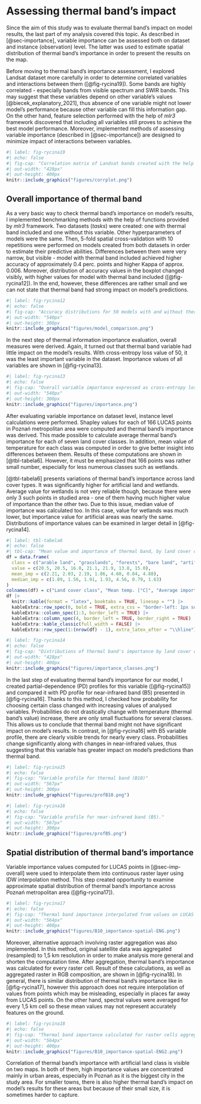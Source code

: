 # Assessing thermal band's impact {#sec-results-therm}

Since the aim of this study was to evaluate thermal band's impact on model results, the last part of my analysis covered this topic.
As described in [@sec-importance], variable importance can be assessed both on dataset and instance (observation) level.
The latter was used to estimate spatial distribution of thermal band's importance in order to present the results on the map.

Before moving to thermal band's importance assessment, I explored Landsat dataset more carefully in order to determine correlated variables and interactions between them ([@fig-rycina19]).
Some bands are highly correlated - especially bands from visible spectrum and SWIR bands.
This may suggest that these variables depend on other variable's values [@biecek_explanatory_2021], thus absence of one variable might not lower model's performance because other variable can fill this information gap.
On the other hand, feature selection performed with the help of *mlr3* framework discovered that including all variables still proves to achieve the best model performance.
Moreover, implemented methods of assessing variable importance (described in [@sec-importance]) are designed to minimize impact of interactions between variables.

```r
#| label: fig-rycina19
#| echo: false
#| fig-cap: "Correlation matrix of Landsat bands created with the help of *corrplot* package."
#| out-width: "428px"
#| out-height: 400px
knitr::include_graphics("figures/corrplot.png")
```

## Overall importance of thermal band {#sec-imp-overall}

As a very basic way to check thermal band's importance on model's results, I implemented benchmarking methods with the help of functions provided by *mlr3* framework.
Two datasets (*tasks*) were created: one with thermal band included and one without this variable.
Other hyperparameters of models were the same.
Then, 5-fold spatial cross-validation with 10 repetitions were performed on models created from both datasets in order to estimate their predictive abilities.
Differences between them were very narrow, but visible - model with thermal band included achieved higher accuracy of approximately 0.4 perc. points and higher Kappa of approx. 0.006.
Moreover, distribution of accuracy values in the boxplot changed visibly, with higher values for model with thermal band included ([@fig-rycina12]).
In the end, however, these differences are rather small and we can not state that thermal band had strong impact on model's predictions.

```r
#| label: fig-rycina12
#| echo: false
#| fig-cap: "Accuracy distributions for 50 models with and without thermal band included"
#| out-width: "540px"
#| out-height: 300px
knitr::include_graphics("figures/model_comparison.png")
```

In the next step of thermal information importance evaluation, overall measures were derived.
Again, it turned out that thermal band variable had little impact on the model's results.
With cross-entropy loss value of 50, it was the least important variable in the dataset.
Importance values of all variables are shown in [@fig-rycina13].

```r
#| label: fig-rycina13
#| echo: false
#| fig-cap: "Overall variable importance expressed as cross-entropy loss"
#| out-width: "540px"
#| out-height: 300px
knitr::include_graphics("figures/importance.png")
```

After evaluating variable importance on dataset level, instance level calculations were performed.
Shapley values for each of 166 LUCAS points in Poznań metropolitan area were computed and thermal band's importance was derived.
This made possible to calculate average thermal band's importance for each of seven land cover classes.
In addition, mean value of temperature for each class was computed in order to give better insight into differences between them.
Results of these computations are shown in [@tbl-tabela6].
However, it must be emphasized that 166 points was rather small number, especially for less numerous classes such as wetlands.

[@tbl-tabela6] presents variations of thermal band's importance across land cover types.
It was significantly higher for artificial land and wetlands.
Average value for wetlands is not very reliable though, because there were only 3 such points in studied area - one of them having much higher value of importance than the other two.
Due to this issue, median value of importance was calculated too.
In this case, value for wetlands was much lower, but importance value for artificial areas was nearly the same.
Distributions of importance values can be examined in larger detail in [@fig-rycina14].

```r
#| label: tbl-tabela6
#| echo: false
#| tbl-cap: "Mean value and importance of thermal band, by land cover class."
df = data.frame(
  class = c("arable land", "grasslands", "forests", "bare land", "artificial land", "water bodies", "wetlands"),
  value = c(20.5, 20.5, 16.0, 21.1, 21.9, 13.8, 15.0),
  mean_imp = c(2.21, 2.03, 2.19, 1.86, 4.60, 0.84, 4.88),
  median_imp = c(1.89, 1.56, 1.91, 1.93, 4.56, 0.79, 1.63)
)
colnames(df) = c("Land cover class", "Mean temp. [°C]", "Average importance", "Median importance")
df |>
  knitr::kable(format = "latex", booktabs = TRUE, linesep = "") |> 
  kableExtra::row_spec(0, bold = TRUE, extra_css = "border-left: 1px solid grey; border-right: 1px solid grey") |>
  kableExtra::column_spec(1:3, border_left = TRUE) |>
  kableExtra::column_spec(4, border_left = TRUE, border_right = TRUE) |>
  kableExtra::kable_classic(full_width = FALSE) |>
  kableExtra::row_spec(1:(nrow(df) - 1), extra_latex_after = "\\hline")
```

```r
#| label: fig-rycina14
#| echo: false
#| fig-cap: "Distributions of thermal band's importance by land cover class. Small dots show exact values of each LUCAS point."
#| out-width: "428px"
#| out-height: 400px
knitr::include_graphics("figures/importance_classes.png")
```

In the last step of evaluating thermal band's importance for our model, I created partial-dependence (PD) profiles for this variable ([@fig-rycina15]) and compared it with PD profile for near-infrared band (B5) presented in [@fig-rycina16].
Thanks to this method, I checked how probability for choosing certain class changed with increasing values of analysed variables.
Probabilities do not drastically change with temperature (thermal band's value) increase, there are only small fluctuations for several classes.
This allows us to conclude that thermal band might not have significant impact on model's results.
In contrast, in [@fig-rycina16] with B5 variable profile, there are clearly visible trends for nearly every class.
Probabilities change significantly along with changes in near-infrared values, thus suggesting that this variable has greater impact on model's predictions than thermal band.

```r
#| label: fig-rycina15
#| echo: false
#| fig-cap: "Variable profile for thermal band (B10)"
#| out-width: "567px"
#| out-height: 300px
knitr::include_graphics("figures/profB10.png")
```

```r
#| label: fig-rycina16
#| echo: false
#| fig-cap: "Variable profile for near-infrared band (B5)."
#| out-width: "567px"
#| out-height: 300px
knitr::include_graphics("figures/profB5.png")
```

## Spatial distribution of thermal band's importance {#sec-imp-spat}

Variable importance values computed for LUCAS points in [@sec-imp-overall] were used to interpolate them into continuous raster layer using IDW interpolation method.
This step created opportunity to examine approximate spatial distribution of thermal band's importance across Poznań metropolitan area ([@fig-rycina17]).

```r
#| label: fig-rycina17
#| echo: false
#| fig-cap: "Thermal band importance interpolated from values on LUCAS points locations."
#| out-width: "564px"
#| out-height: 400px
knitr::include_graphics("figures/B10_importance-spatial-ENG.png")
```

Moreover, alternative approach involving raster aggregation was also implemented.
In this method, original satellite data was aggregated (resampled) to 1,5 km resolution in order to make analysis more general and shorten the computation time.
After aggregation, thermal band's importance was calculated for every raster cell.
Result of these calculations, as well as aggregated raster in RGB composition, are shown in [@fig-rycina18].
In general, there is similar distribution of thermal band's importance like in [@fig-rycina17], however this approach does not require interpolation of values from points which may be misleading, especially in places far away from LUCAS points.
On the other hand, spectral values were averaged for every 1,5 km cell so these mean values may not represent accurately features on the ground.

```r
#| label: fig-rycina18
#| echo: false
#| fig-cap: "Thermal band importance calculated for raster cells aggregated to 1,5 km resolution."
#| out-width: "564px"
#| out-height: 400px
knitr::include_graphics("figures/B10_importance-spatial-ENG2.png")
```

Correlation of thermal band's importance with artificial land class is visible on two maps.
In both of them, high importance values are concentrated mainly in urban areas, especially in Poznań as it is the biggest city in the study area.
For smaller towns, there is also higher thermal band's impact on model's results for these areas but because of their small size, it is sometimes harder to capture.
